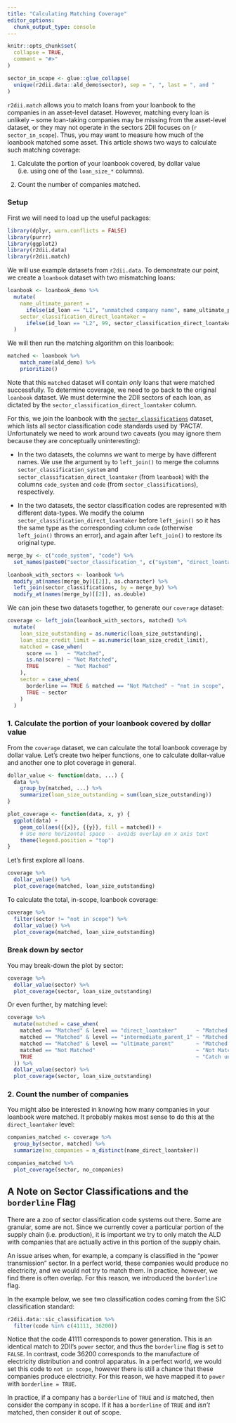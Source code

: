 ```yaml
---
title: "Calculating Matching Coverage"
editor_options: 
  chunk_output_type: console
---
```


```r
knitr::opts_chunk$set(
  collapse = TRUE,
  comment = "#>"
)
```

```r
sector_in_scope <- glue::glue_collapse(
  unique(r2dii.data::ald_demo$sector), sep = ", ", last = ", and "
)
```

`r2dii.match` allows you to match loans from your loanbook to the companies in an asset-level dataset. However, matching every loan is unlikely -- some loan-taking companies may be missing from the asset-level dataset, or they may not operate in the sectors 2DII focuses on (`r sector_in_scope`). Thus, you may want to measure how much of the loanbook matched some asset. This article shows two ways to calculate such matching coverage: 

(1) Calculate the portion of your loanbook covered, by dollar value (i.e. using one of the `loan_size_*` columns).

(2) Count the number of companies matched.

### Setup

First we will need to load up the useful packages:

```r
library(dplyr, warn.conflicts = FALSE)
library(purrr)
library(ggplot2)
library(r2dii.data)
library(r2dii.match)
```

We will use example datasets from `r2dii.data`. To demonstrate our point, we create a `loanbook` dataset with two mismatching loans:

```r
loanbook <- loanbook_demo %>% 
  mutate(
    name_ultimate_parent = 
      ifelse(id_loan == "L1", "unmatched company name", name_ultimate_parent),
    sector_classification_direct_loantaker = 
      ifelse(id_loan == "L2", 99, sector_classification_direct_loantaker)
  )
```

We will then run the matching algorithm on this loanbook:

```r
matched <- loanbook %>% 
    match_name(ald_demo) %>% 
    prioritize()
```

Note that this `matched` dataset will contain _only_ loans that were matched successfully. To determine coverage, we need to go back to the original `loanbook` dataset. We must determine the 2DII sectors of each loan, as dictated by the `sector_classification_direct_loantaker` column. 

For this, we join the loanbook with the [`sector_classifications`](https://2degreesinvesting.github.io/r2dii.data/reference/sector_classifications.html) dataset, which lists all sector classification code standards used by 'PACTA'. Unfortunately we need to work around two caveats (you may ignore them because they are conceptually uninteresting):

* In the two datasets, the columns we want to merge by have different names. We use the argument `by` to `left_join()` to merge the columns `sector_classification_system` and `sector_classification_direct_loantaker` (from `loanbook`) with the columns `code_system` and `code` (from `sector_classifications`), respectively. 

* In the two datasets, the sector classification codes are represented with different data-types. We modify the column `sector_classification_direct_loantaker` before `left_join()` so it has the same type as the corresponding column `code` (otherwise `left_join()` throws an error), and again after `left_join()` to restore its original type. 

```r
merge_by <- c("code_system", "code") %>% 
  set_names(paste0("sector_classification_", c("system", "direct_loantaker")))

loanbook_with_sectors <- loanbook %>% 
  modify_at(names(merge_by)[[2]], as.character) %>% 
  left_join(sector_classifications, by = merge_by) %>% 
  modify_at(names(merge_by)[[2]], as.double)
```

We can join these two datasets together, to generate our `coverage` dataset:

``` r
coverage <- left_join(loanbook_with_sectors, matched) %>% 
  mutate(
    loan_size_outstanding = as.numeric(loan_size_outstanding),
    loan_size_credit_limit = as.numeric(loan_size_credit_limit),
    matched = case_when(
      score == 1   ~ "Matched", 
      is.na(score) ~ "Not Matched",
      TRUE         ~ "Not Mached"
    ),
    sector = case_when(
      borderline == TRUE & matched == "Not Matched" ~ "not in scope",
      TRUE ~ sector
    )
  )
```

### 1. Calculate the portion of your loanbook covered by dollar value

From the `coverage` dataset, we can calculate the total loanbook coverage by dollar value. Let's create two helper functions, one to calculate dollar-value and another one to plot coverage in general.

```r
dollar_value <- function(data, ...) {
  data %>% 
    group_by(matched, ...) %>% 
    summarize(loan_size_outstanding = sum(loan_size_outstanding))
}

plot_coverage <- function(data, x, y) {
  ggplot(data) + 
    geom_col(aes({{x}}, {{y}}, fill = matched)) +
    # Use more horizontal space -- avoids overlap on x axis text
    theme(legend.position = "top")
}
```

Let's first explore all loans.

```r
coverage %>% 
  dollar_value() %>% 
  plot_coverage(matched, loan_size_outstanding)
```

To calculate the total, in-scope, loanbook coverage: 

```r
coverage %>% 
  filter(sector != "not in scope") %>% 
  dollar_value() %>% 
  plot_coverage(matched, loan_size_outstanding)
```

### Break down by sector

You may break-down the plot by sector: 

```r
coverage %>% 
  dollar_value(sector) %>% 
  plot_coverage(sector, loan_size_outstanding)
```

Or even further, by matching level:

```r
coverage %>% 
  mutate(matched = case_when(
    matched == "Matched" & level == "direct_loantaker"      ~ "Matched DL",
    matched == "Matched" & level == "intermediate_parent_1" ~ "Matched IP1",
    matched == "Matched" & level == "ultimate_parent"       ~ "Matched UP",
    matched == "Not Matched"                                ~ "Not Matched",
    TRUE                                                    ~ "Catch unknown"
  )) %>% 
  dollar_value(sector) %>% 
  plot_coverage(sector, loan_size_outstanding)
```

### 2. Count the number of companies

You might also be interested in knowing how many companies in your loanbook were 
matched. It probably makes most sense to do this at the `direct_loantaker` 
level:

``` r
companies_matched <- coverage %>% 
  group_by(sector, matched) %>% 
  summarize(no_companies = n_distinct(name_direct_loantaker))

companies_matched %>% 
  plot_coverage(sector, no_companies)
```

## A Note on Sector Classifications and the `borderline` Flag

There are a zoo of sector classification code systems out there. Some are 
granular, some are not. Since we currently cover a particular portion of the 
supply chain (i.e. production), it is important we try to only match 
the ALD with companies that are actually active in this portion of the supply 
chain. 

An issue arises when, for example, a company is classified in the "power 
transmission" sector. In a perfect world, these companies would produce no 
electricity, and we would not try to match them. In practice, however, we find 
there is often overlap. For this reason, we introduced the `borderline` flag.

In the example below, we see two classification codes coming from the SIC 
classification standard:

``` r
r2dii.data::sic_classification %>% 
  filter(code %in% c(41111, 36200))
```

Notice that the code 41111 corresponds to power generation. This is an identical 
match to 2DII's `power` sector, and thus the `borderline` flag is set to 
`FALSE`. In contrast, code 36200 corresponds to the manufacture of electricity 
distribution and control apparatus. In a perfect world, we would set this code 
to `not in scope`, however there is still a chance that these companies produce 
electricity. For this reason, we have mapped it to `power` with 
`borderline = TRUE`.

In practice, if a company has a `borderline` of `TRUE` and _is_ matched, then 
consider the company in scope. If it has a `borderline` of `TRUE` and _isn't_
matched, then consider it out of scope.
